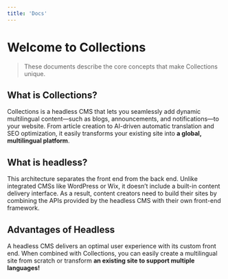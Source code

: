 ```yaml
---
title: 'Docs'
---
```


# Welcome to Collections

> These documents describe the core concepts that make Collections unique.

## What is Collections?

Collections is a headless CMS that lets you seamlessly add dynamic multilingual content—such as blogs, announcements, and notifications—to your website. From article creation to AI-driven automatic translation and SEO optimization, it easily transforms your existing site into **a global, multilingual platform**.

## What is headless?

This architecture separates the front end from the back end. Unlike integrated CMSs like WordPress or Wix, it doesn’t include a built-in content delivery interface. As a result, content creators need to build their sites by combining the APIs provided by the headless CMS with their own front-end framework.

## Advantages of Headless

A headless CMS delivers an optimal user experience with its custom front end. When combined with Collections, you can easily create a multilingual site from scratch or transform **an existing site to support multiple languages!**

